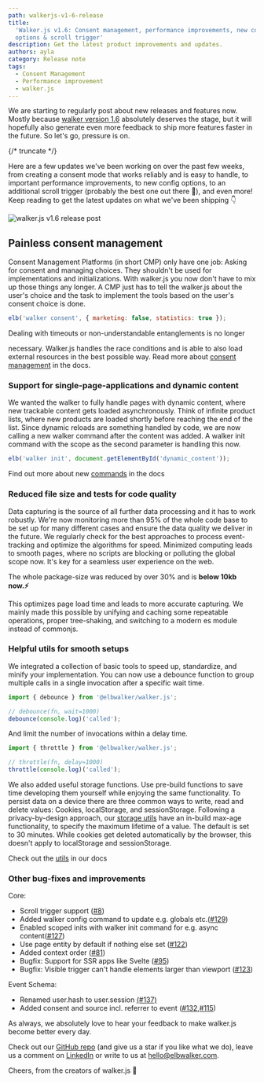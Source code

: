 ```yaml
---
path: walkerjs-v1-6-release
title:
  'Walker.js v1.6: Consent management, performance improvements, new config
  options & scroll trigger'
description: Get the latest product improvements and updates.
authors: ayla
category: Release note
tags:
  - Consent Management
  - Performance improvement
  - walker.js
---
```


We are starting to regularly post about new releases and features now. Mostly
because
[walker version 1.6](https://github.com/elbwalker/walkerOS/releases/tag/v1.6.0)
absolutely deserves the stage, but it will hopefully also generate even more
feedback to ship more features faster in the future. So let's go, pressure is
on.

{/* truncate */}

Here are a few updates we've been working on over the past few weeks, from
creating a consent mode that works reliably and is easy to handle, to important
performance improvements, to new config options, to an additional scroll trigger
(probably the best one out there 🤞), and even more! Keep reading to get the
latest updates on what we've been shipping 👇

![walker.js v1.6 release post](releasepostlinkedinv16.png)

## Painless consent management

Consent Management Platforms (in short CMP) only have one job: Asking for
consent and managing choices. They shouldn't be used for implementations and
initializations. With walker.js you now don't have to mix up those things any
longer. A CMP just has to tell the walker.js about the user's choice and the
task to implement the tools based on the user's consent choice is done.

```js
elb('walker consent', { marketing: false, statistics: true });
```

Dealing with timeouts or non-understandable entanglements is no longer

necessary. Walker.js handles the race conditions and is able to also load
external resources in the best possible way. Read more about
[consent management](https://docs.elbwalker.com/privacy/consent) in the docs.

### Support for single-page-applications and dynamic content

We wanted the walker to fully handle pages with dynamic content, where new
trackable content gets loaded asynchronously. Think of infinite product lists,
where new products are loaded shortly before reaching the end of the list. Since
dynamic reloads are something handled by code, we are now calling a new walker
command after the content was added. A walker init command with the scope as the
second parameter is handling this now.

```js
elb('walker init', document.getElementById('dynamic_content'));
```

Find out more about new
[commands](https://docs.elbwalker.com/getting-started/commands#init) in the docs

### Reduced file size and tests for code quality

Data capturing is the source of all further data processing and it has to work
robustly. We're now monitoring more than 95% of the whole code base to be set up
for many different cases and ensure the data quality we deliver in the future.
We regularly check for the best approaches to process event-tracking and
optimize the algorithms for speed. Minimized computing leads to smooth pages,
where no scripts are blocking or polluting the global scope now. It's key for a
seamless user experience on the web.

The whole package-size was reduced by over 30% and is **below 10kb now.⚡️**

This optimizes page load time and leads to more accurate capturing. We mainly
made this possible by unifying and caching some repeatable operations, proper
tree-shaking, and switching to a modern es module instead of commonjs.

### Helpful utils for smooth setups

We integrated a collection of basic tools to speed up, standardize, and minify
your implementation. You can now use a debounce function to group multiple calls
in a single invocation after a specific wait time.

```js
import { debounce } from '@elbwalker/walker.js';

// debounce(fn, wait=1000)
debounce(console.log)('called');
```

And limit the number of invocations within a delay time.

```js
import { throttle } from '@elbwalker/walker.js';

// throttle(fn, delay=1000)
throttle(console.log)('called');
```

We also added useful storage functions. Use pre-build functions to save time
developing them yourself while enjoying the same functionality. To persist data
on a device there are three common ways to write, read and delete values:
Cookies, localStorage, and sessionStorage. Following a privacy-by-design
approach, our [storage utils](https://docs.elbwalker.com/coding/utils#storage)
have an in-build max-age functionality, to specify the maximum lifetime of a
value. The default is set to 30 minutes. While cookies get deleted automatically
by the browser, this doesn't apply to localStorage and sessionStorage.

Check out the [utils](https://docs.elbwalker.com/coding/utils) in our docs

### Other bug-fixes and improvements

Core:

- Scroll trigger support ([#8](https://github.com/elbwalker/walker.js/issues/8))
- Added walker config command to update e.g. globals
  etc.([#129](https://github.com/elbwalker/walker.js/issues/129))
- Enabled scoped inits with walker init command for e.g. async
  content([#127](https://github.com/elbwalker/walker.js/issues/127))
- Use page entity by default if nothing else set
  ([#122](https://github.com/elbwalker/walker.js/issues/122))
- Added context order ([#81](https://github.com/elbwalker/walker.js/issues/81))
- Bugfix: Support for SSR apps like Svelte
  ([#95](https://github.com/elbwalker/walker.js/issues/95))
- Bugfix: Visible trigger can't handle elements larger than viewport
  ([#123](https://github.com/elbwalker/walker.js/issues/123))

Event Schema:

- Renamed user.hash to user.session
  [(#137)](https://github.com/elbwalker/walker.js/issues/137)
- Added consent and source incl. referrer to event
  ([#132](https://github.com/elbwalker/walker.js/issues/132),[#115](https://github.com/elbwalker/walker.js/issues/115))

As always, we absolutely love to hear your feedback to make walker.js become
better every day.

Check out our [GitHub repo](https://github.com/elbwalker/walkerOS) (and give us
a star if you like what we do), leave us a comment on
[LinkedIn](https://de.linkedin.com/company/elbwalker) or write to us at
[hello@elbwalker.com](mailto:hello@elbwalker.com).

Cheers, from the creators of walker.js 💙
